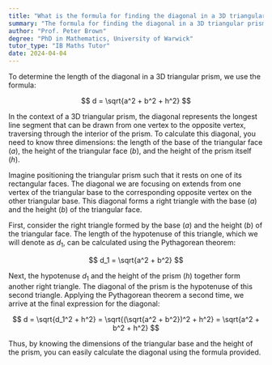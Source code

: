 ```yaml
---
title: "What is the formula for finding the diagonal in a 3D triangular prism?"
summary: "The formula for finding the diagonal in a 3D triangular prism is √(a² + b² + h²)."
author: "Prof. Peter Brown"
degree: "PhD in Mathematics, University of Warwick"
tutor_type: "IB Maths Tutor"
date: 2024-04-04
---
```


To determine the length of the diagonal in a 3D triangular prism, we use the formula:

$$
d = \sqrt{a^2 + b^2 + h^2}
$$

In the context of a 3D triangular prism, the diagonal represents the longest line segment that can be drawn from one vertex to the opposite vertex, traversing through the interior of the prism. To calculate this diagonal, you need to know three dimensions: the length of the base of the triangular face ($a$), the height of the triangular face ($b$), and the height of the prism itself ($h$).

Imagine positioning the triangular prism such that it rests on one of its rectangular faces. The diagonal we are focusing on extends from one vertex of the triangular base to the corresponding opposite vertex on the other triangular base. This diagonal forms a right triangle with the base ($a$) and the height ($b$) of the triangular face.

First, consider the right triangle formed by the base ($a$) and the height ($b$) of the triangular face. The length of the hypotenuse of this triangle, which we will denote as $d_1$, can be calculated using the Pythagorean theorem:

$$
d_1 = \sqrt{a^2 + b^2}
$$

Next, the hypotenuse $d_1$ and the height of the prism ($h$) together form another right triangle. The diagonal of the prism is the hypotenuse of this second triangle. Applying the Pythagorean theorem a second time, we arrive at the final expression for the diagonal:

$$
d = \sqrt{d_1^2 + h^2} = \sqrt{(\sqrt{a^2 + b^2})^2 + h^2} = \sqrt{a^2 + b^2 + h^2}
$$

Thus, by knowing the dimensions of the triangular base and the height of the prism, you can easily calculate the diagonal using the formula provided.
    